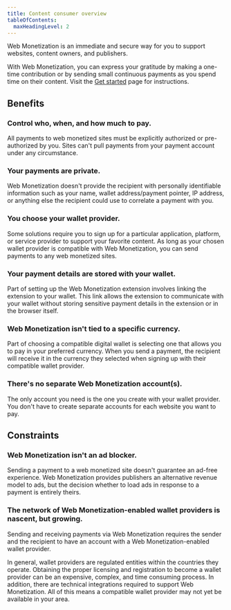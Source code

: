 ```yaml
---
title: Content consumer overview
tableOfContents:
  maxHeadingLevel: 2
---
```



Web Monetization is an immediate and secure way for you to support websites, content owners, and publishers. 

With Web Monetization, you can express your gratitude by making a one-time contribution or by sending small continuous payments as you spend time on their content. Visit the [Get started](/supporters/get-started) page for instructions.

## Benefits

### Control who, when, and how much to pay.

All payments to web monetized sites must be explicitly authorized or pre-authorized by you. Sites can't pull payments from your payment account under any circumstance.

### Your payments are private.

Web Monetization doesn't provide the recipient with personally identifiable information such as your name, wallet address/payment pointer, IP address, or anything else the recipient could use to correlate a payment with you.

### You choose your wallet provider.

Some solutions require you to sign up for a particular application, platform, or service provider to support your favorite content. As long as your chosen wallet provider is compatible with Web Monetization, you can send payments to any web monetized sites.

### Your payment details are stored with your wallet.

Part of setting up the Web Monetization extension involves linking the extension to your wallet. This link allows the extension to communicate with your wallet without storing sensitive payment details in the extension or in the browser itself.

### Web Monetization isn't tied to a specific currency.

Part of choosing a compatible digital wallet is selecting one that allows you to pay in your preferred currency. When you send a payment, the recipient will receive it in the currency they selected when signing up with their compatible wallet provider.

### There's no separate Web Monetization account(s).

The only account you need is the one you create with your wallet provider. You don't have to create separate accounts for each website you want to pay.

## Constraints

### Web Monetization isn't an ad blocker.

Sending a payment to a web monetized site doesn't guarantee an ad-free experience. Web Monetization provides publishers an alternative revenue model to ads, but the decision whether to load ads in response to a payment is entirely theirs.

### The network of Web Monetization-enabled wallet providers is nascent, but growing.

Sending and receiving payments via Web Monetization requires the sender and the recipient to have an account with a Web Monetization-enabled wallet provider.

In general, wallet providers are regulated entities within the countries they operate. Obtaining the proper licensing and registration to become a wallet provider can be an expensive, complex, and time consuming process. In addition, there are technical integrations required to support Web Monetization. All of this means a compatible wallet provider may not yet be available in your area.
